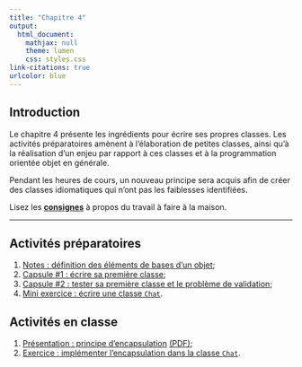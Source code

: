 ```yaml
---
title: "Chapitre 4"
output:
  html_document:
    mathjax: null
    theme: lumen
    css: styles.css
link-citations: true
urlcolor: blue
---
```


## Introduction
Le chapitre 4 présente les ingrédients pour écrire ses propres classes. Les activités préparatoires amènent à l'élaboration de petites classes, ainsi qu'à la réalisation d'un enjeu par rapport à ces classes et à la programmation orientée objet en générale.

Pendant les heures de cours, un nouveau principe sera acquis afin de créer des classes idiomatiques qui n'ont pas les faiblesses identifiées.

Lisez les [**consignes**](consignes.html) à propos du travail à faire à la maison.

----

## Activités préparatoires

1. [Notes : définition des éléments de bases d'un objet](notes.html);
2. [Capsule #1 : écrire sa première classe](../classeInv/capsule1.html);
3. [Capsule #2 : tester sa première classe et le problème de validation](../classeInv/capsule2.html);
4. [Mini exercice : écrire une classe `Chat`](exercice.html).

## Activités en classe

1. [Présentation : principe d'encapsulation](contenuCours.html) [(PDF)](contenuCours.pdf);
2. [Exercice : implémenter l'encapsulation dans la classe `Chat`](exerciceCours.html).
